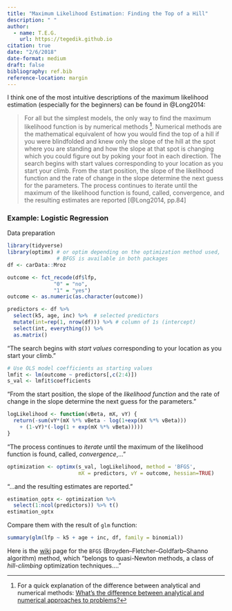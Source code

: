 ```yaml
---
title: "Maximum Likelihood Estimation: Finding the Top of a Hill"
description: " "
author: 
  - name: T.E.G.
    url: https://tegedik.github.io
citation: true
date: "2/6/2018"
date-format: medium
draft: false
bibliography: ref.bib
reference-location: margin
---
```


I think one of the most intuitive descriptions of the maximum likelihood estimation (especially for the beginners) can be found in @Long2014:

> For all but the simplest models, the only way to find the maximum likelihood function is by numerical methods [^1]. Numerical methods are the mathematical equivalent of how you would find the top of a hill if you were blindfolded and knew only the slope of the hill at the spot where you are standing and how the slope at that spot is changing which you could figure out by poking your foot in each direction. The search begins with start values corresponding to your location as you start your climb. From the start position, the slope of the likelihood function and the rate of change in the slope determine the next guess for the parameters. The process continues to iterate until the maximum of the likelihood function is found, called, convergence, and the resulting estimates are reported [@Long2014, pp.84]

[^1]: For a quick explanation of the difference between analytical and numerical methods: [What's the difference between analytical and numerical approaches to problems?](https://math.stackexchange.com/a/935458)

### Example: Logistic Regression

Data preparation

```r
library(tidyverse)
library(optimx) # or optim depending on the optimization method used, 
                # BFGS is available in both packages
df <- carData::Mroz

outcome <- fct_recode(df$lfp,
               "0" = "no",
               "1" = "yes")
outcome <- as.numeric(as.character(outcome))

predictors <- df %>% 
  select(k5, age, inc) %>%  # selected predictors
  mutate(int=rep(1, nrow(df))) %>% # column of 1s (intercept)
  select(int, everything()) %>% 
  as.matrix()
```

"The search begins with *start values* corresponding to your location as you start your climb."

```r
# Use OLS model coefficients as starting values
lmfit <- lm(outcome ~ predictors[,c(2:4)])
s_val <- lmfit$coefficients
```

"From the start position, the slope of the *likelihood function* and the rate of change in the slope determine the next guess for the parameters."

```r
logLikelihood <- function(vBeta, mX, vY) {
  return(-sum(vY*(mX %*% vBeta - log(1+exp(mX %*% vBeta)))
    + (1-vY)*(-log(1 + exp(mX %*% vBeta)))))  
}
```

"The process continues to *iterate* until the maximum of the likelihood function is found, called, *convergence*,..."

```r
optimization <- optimx(s_val, logLikelihood, method = 'BFGS', 
                       mX = predictors, vY = outcome, hessian=TRUE)
```

"...and the resulting estimates are reported."

```r
estimation_optx <- optimization %>%
  select(1:ncol(predictors)) %>% t()
estimation_optx
```

Compare them with the result of `glm` function:

```r
summary(glm(lfp ~ k5 + age + inc, df, family = binomial))
```

Here is the [wiki](https://en.wikipedia.org/wiki/Broyden%E2%80%93Fletcher%E2%80%93Goldfarb%E2%80%93Shanno_algorithm) page for the `BFGS` (Broyden--Fletcher--Goldfarb--Shanno algorithm) method, which "belongs to quasi-Newton methods, a class of *hill-climbing* optimization techniques...."
